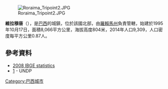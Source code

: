 {{Coord|4|35|45|N|60|10|4|W|display=title}}

[[Image:Roraima_Tripoint2.JPG|right]]

'''維拉穆唐'''（{{lang-pt|Uiramutã}}），是[[巴西|巴西]]的城鎮，位於該國北部，由[[羅賴馬州|羅賴馬州]]負責管轄，始建於1995年10月17日，面積8,066平方公里，海拔高度804米，2014年人口9,309，人口密度每平方公里0.87人。

==參考資料==
*[https://web.archive.org/web/20080908054819/http://www.ibge.gov.br/home/estatistica/populacao/estimativa2008/POP2008_DOU.pdf 2008 IBGE statistics]
*[https://web.archive.org/web/20091003103229/http://www.pnud.org.br/atlas/ranking/IDH-M%2091%2000%20Ranking%20decrescente%20%28pelos%20dados%20de%202000%29.htm] - UNDP

{{Brazil-geo-stub}}
{{羅賴馬州市鎮}}
[[Category:巴西城市|Category:巴西城市]]